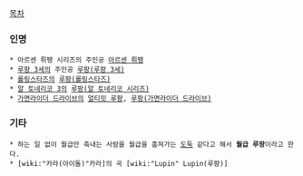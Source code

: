 [[목차]]

=== 인명 ===
 * 아르센 뤼팽 시리즈의 주인공 [[아르센 뤼팽]]
 * [[루팡 3세]]의 주인공 [[루팡(루팡 3세)]]
 * [[롤링스타즈]]의 [[루팡(롤링스타즈)]]
 * [[알 토네리코 3]]의 [[루팡(알 토네리코 시리즈)]]
 * [[가면라이더 드라이브]]의 [[얼티밋 루팡]], [[루팡(가면라이더 드라이브)]]

=== 기타 ===
 * 하는 일 없이 월급만 축내는 사람을 월급을 훔쳐가는 [[도둑]] 같다고 해서 '''월급 루팡'''이라고 한다.
 * [wiki:"카라(아이돌)"카라]의 곡 [wiki:"Lupin" Lupin(루팡)]

